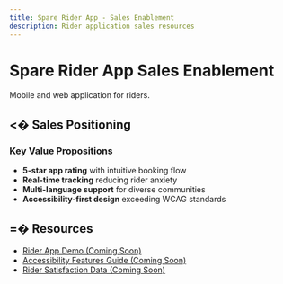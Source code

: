 ```yaml
---
title: Spare Rider App - Sales Enablement
description: Rider application sales resources
---
```


# Spare Rider App Sales Enablement

Mobile and web application for riders.

## <� Sales Positioning

### Key Value Propositions
- **5-star app rating** with intuitive booking flow
- **Real-time tracking** reducing rider anxiety
- **Multi-language support** for diverse communities
- **Accessibility-first design** exceeding WCAG standards

## =� Resources

- [Rider App Demo (Coming Soon)](https://supademo.com/demo/xxx)
- [Accessibility Features Guide (Coming Soon)](https://drive.google.com/file/d/xxx)
- [Rider Satisfaction Data (Coming Soon)](https://docs.google.com/spreadsheets/d/xxx)